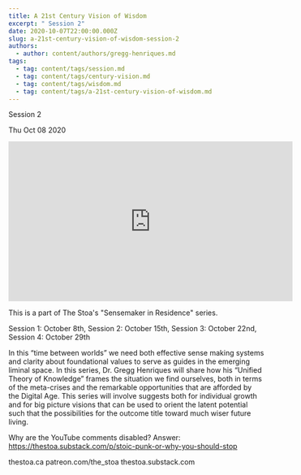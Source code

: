 ```yaml
---
title: A 21st Century Vision of Wisdom
excerpt: " Session 2"
date: 2020-10-07T22:00:00.000Z
slug: a-21st-century-vision-of-wisdom-session-2
authors:
  - author: content/authors/gregg-henriques.md
tags:
  - tag: content/tags/session.md
  - tag: content/tags/century-vision.md
  - tag: content/tags/wisdom.md
  - tag: content/tags/a-21st-century-vision-of-wisdom.md
---
```




 Session 2

Thu Oct 08 2020

<iframe width="560" height="315" src="https://www.youtube.com/embed/sYqvG03GlIg" title="A 21st Century Vision of Wisdom: Session 2 w/ Gregg Henriques" frameborder="0" allow="accelerometer; autoplay; clipboard-write; encrypted-media; gyroscope; picture-in-picture" allowfullscreen ></iframe>

This is a part of The Stoa's "Sensemaker in Residence" series. 

Session 1: October 8th, 
Session 2: October 15th, 
Session 3: October 22nd, 
Session 4: October 29th 

In this “time between worlds” we need both effective sense making systems and clarity about foundational values to serve as guides in the emerging liminal space. In this series, Dr. Gregg Henriques will share how his “Unified Theory of Knowledge” frames the situation we find ourselves, both in terms of the meta-crises and the remarkable opportunities that are afforded by the Digital Age. This series will involve suggests both for individual growth and for big picture visions that can be used to orient the latent potential such that the possibilities for the outcome title toward much wiser future living.

Why are the YouTube comments disabled? Answer: https://thestoa.substack.com/p/stoic-punk-or-why-you-should-stop

thestoa.ca
patreon.com/the_stoa
thestoa.substack.com


